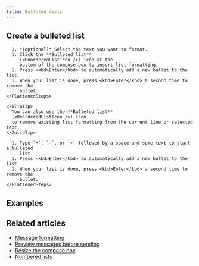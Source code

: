 ```yaml
---
title: Bulleted lists
---
```





<BulletedListsIntro />

## Create a bulleted list

<Tabs>
  <TabItem label="Via compose box button">
    <FlattenedSteps>
      <StartComposing />

      1. *(optional)* Select the text you want to format.
      1. Click the **Bulleted list**
         (<UnorderedListIcon />) icon at the
         bottom of the compose box to insert list formatting.
      1. Press <kbd>Enter</kbd> to automatically add a new bullet to the list.
      1. When your list is done, press <kbd>Enter</kbd> a second time to remove the
         bullet.
    </FlattenedSteps>

    <ZulipTip>
      You can also use the **Bulleted list**
      (<UnorderedListIcon />) icon
      to remove existing list formatting from the current line or selected text.
    </ZulipTip>
  </TabItem>

  <TabItem label="Via Markdown">
    <FlattenedSteps>
      <StartComposing />

      1. Type `*`, `-`, or `+` followed by a space and some text to start a bulleted
         list.
      1. Press <kbd>Enter</kbd> to automatically add a new bullet to the list.
      1. When your list is done, press <kbd>Enter</kbd> a second time to remove the
         bullet.
    </FlattenedSteps>
  </TabItem>
</Tabs>

## Examples

<BulletedListsExamples />

## Related articles

* [Message formatting](/help/format-your-message-using-markdown)
* [Preview messages before sending](/help/preview-your-message-before-sending)
* [Resize the compose box](/help/resize-the-compose-box)
* [Numbered lists](/help/numbered-lists)
